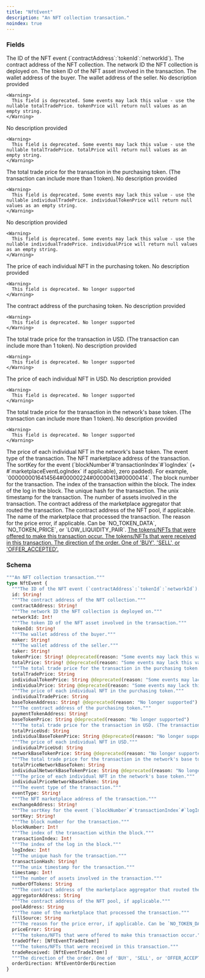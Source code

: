 ```yaml
---
title: "NftEvent"
description: "An NFT collection transaction."
noindex: true
---
```


### Fields

<ResponseField name="id" type="String!" required>
  The ID of the NFT event (`contractAddress`:`tokenId`:`networkId`).
</ResponseField>

<ResponseField name="contractAddress" type="String!" required>
  The contract address of the NFT collection.
</ResponseField>

<ResponseField name="networkId" type="Int!" required>
  The network ID the NFT collection is deployed on.
</ResponseField>

<ResponseField name="tokenId" type="String!" required>
  The token ID of the NFT asset involved in the transaction.
</ResponseField>

<ResponseField name="maker" type="String!" required>
  The wallet address of the buyer.
</ResponseField>

<ResponseField name="taker" type="String!" required>
  The wallet address of the seller.
</ResponseField>

<ResponseField name="tokenPrice" type="String!" required>
  No description provided
    
    <Warning>
      This field is deprecated. Some events may lack this value - use the nullable totalTradePrice. tokenPrice will return null values as an empty string.
    </Warning>
</ResponseField>

<ResponseField name="totalPrice" type="String!" required>
  No description provided
    
    <Warning>
      This field is deprecated. Some events may lack this value - use the nullable totalTradePrice. totalPrice will return null values as an empty string.
    </Warning>
</ResponseField>

<ResponseField name="totalTradePrice" type="String">
  The total trade price for the transaction in the purchasing token. (The transaction can include more than 1 token).
</ResponseField>

<ResponseField name="individualTokenPrice" type="String">
  No description provided
    
    <Warning>
      This field is deprecated. Some events may lack this value - use the nullable individualTradePrice. individualTokenPrice will return null values as an empty string.
    </Warning>
</ResponseField>

<ResponseField name="individualPrice" type="String">
  No description provided
    
    <Warning>
      This field is deprecated. Some events may lack this value - use the nullable individualTradePrice. individualPrice will return null values as an empty string.
    </Warning>
</ResponseField>

<ResponseField name="individualTradePrice" type="String">
  The price of each individual NFT in the purchasing token.
</ResponseField>

<ResponseField name="baseTokenAddress" type="String!" required>
  No description provided
    
    <Warning>
      This field is deprecated. No longer supported
    </Warning>
</ResponseField>

<ResponseField name="paymentTokenAddress" type="String!" required>
  The contract address of the purchasing token.
</ResponseField>

<ResponseField name="baseTokenPrice" type="String">
  No description provided
    
    <Warning>
      This field is deprecated. No longer supported
    </Warning>
</ResponseField>

<ResponseField name="totalPriceUsd" type="String">
  The total trade price for the transaction in USD. (The transaction can include more than 1 token).
</ResponseField>

<ResponseField name="individualBaseTokenPrice" type="String">
  No description provided
    
    <Warning>
      This field is deprecated. No longer supported
    </Warning>
</ResponseField>

<ResponseField name="individualPriceUsd" type="String">
  The price of each individual NFT in USD.
</ResponseField>

<ResponseField name="networkBaseTokenPrice" type="String">
  No description provided
    
    <Warning>
      This field is deprecated. No longer supported
    </Warning>
</ResponseField>

<ResponseField name="totalPriceNetworkBaseToken" type="String">
  The total trade price for the transaction in the network's base token. (The transaction can include more than 1 token).
</ResponseField>

<ResponseField name="individualNetworkBaseTokenPrice" type="String">
  No description provided
    
    <Warning>
      This field is deprecated. No longer supported
    </Warning>
</ResponseField>

<ResponseField name="individualPriceNetworkBaseToken" type="String">
  The price of each individual NFT in the network's base token.
</ResponseField>

<ResponseField name="eventType" type="String!" required>
  The event type of the transaction.
</ResponseField>

<ResponseField name="exchangeAddress" type="String!" required>
  The NFT marketplace address of the transaction.
</ResponseField>

<ResponseField name="sortKey" type="String!" required>
  The sortKey for the event (`blockNumber`#`transactionIndex`#`logIndex` (+ #`marketplaceEventLogIndex` if applicable), zero padded). For example, `0000000016414564#00000224#00000413#00000414`.
</ResponseField>

<ResponseField name="blockNumber" type="Int!" required>
  The block number for the transaction.
</ResponseField>

<ResponseField name="transactionIndex" type="Int!" required>
  The index of the transaction within the block.
</ResponseField>

<ResponseField name="logIndex" type="Int!" required>
  The index of the log in the block.
</ResponseField>

<ResponseField name="transactionHash" type="String!" required>
  The unique hash for the transaction.
</ResponseField>

<ResponseField name="timestamp" type="Int!" required>
  The unix timestamp for the transaction.
</ResponseField>

<ResponseField name="numberOfTokens" type="String">
  The number of assets involved in the transaction.
</ResponseField>

<ResponseField name="aggregatorAddress" type="String">
  The contract address of the marketplace aggregator that routed the transaction.
</ResponseField>

<ResponseField name="poolAddress" type="String">
  The contract address of the NFT pool, if applicable.
</ResponseField>

<ResponseField name="fillSource" type="String">
  The name of the marketplace that processed the transaction.
</ResponseField>

<ResponseField name="priceError" type="String">
  The reason for the price error, if applicable. Can be `NO_TOKEN_DATA`, `NO_TOKEN_PRICE`, or `LOW_LIQUIDITY_PAIR`.
</ResponseField>

<a href="/api-reference/types/nfteventtradeitem">
  <ResponseField name="tradeOffer" type="[NftEventTradeItem!]">
    The tokens/NFTs that were offered to make this transaction occur.
  </ResponseField>
</a>

<a href="/api-reference/types/nfteventtradeitem">
  <ResponseField name="tradeReceived" type="[NftEventTradeItem!]">
    The tokens/NFTs that were received in this transaction.
  </ResponseField>
</a>

<a href="/api-reference/types/nfteventorderdirection">
  <ResponseField name="orderDirection" type="NftEventOrderDirection">
    The direction of the order. One of 'BUY', 'SELL', or 'OFFER_ACCEPTED'.
  </ResponseField>
</a>

### Schema


```graphql 
"""An NFT collection transaction."""
type NftEvent {
  """The ID of the NFT event (`contractAddress`:`tokenId`:`networkId`)."""
  id: String!
  """The contract address of the NFT collection."""
  contractAddress: String!
  """The network ID the NFT collection is deployed on."""
  networkId: Int!
  """The token ID of the NFT asset involved in the transaction."""
  tokenId: String!
  """The wallet address of the buyer."""
  maker: String!
  """The wallet address of the seller."""
  taker: String!
  tokenPrice: String! @deprecated(reason: "Some events may lack this value - use the nullable totalTradePrice. tokenPrice will return null values as an empty string.")
  totalPrice: String! @deprecated(reason: "Some events may lack this value - use the nullable totalTradePrice. totalPrice will return null values as an empty string.")
  """The total trade price for the transaction in the purchasing token. (The transaction can include more than 1 token)."""
  totalTradePrice: String
  individualTokenPrice: String @deprecated(reason: "Some events may lack this value - use the nullable individualTradePrice. individualTokenPrice will return null values as an empty string.")
  individualPrice: String @deprecated(reason: "Some events may lack this value - use the nullable individualTradePrice. individualPrice will return null values as an empty string.")
  """The price of each individual NFT in the purchasing token."""
  individualTradePrice: String
  baseTokenAddress: String! @deprecated(reason: "No longer supported")
  """The contract address of the purchasing token."""
  paymentTokenAddress: String!
  baseTokenPrice: String @deprecated(reason: "No longer supported")
  """The total trade price for the transaction in USD. (The transaction can include more than 1 token)."""
  totalPriceUsd: String
  individualBaseTokenPrice: String @deprecated(reason: "No longer supported")
  """The price of each individual NFT in USD."""
  individualPriceUsd: String
  networkBaseTokenPrice: String @deprecated(reason: "No longer supported")
  """The total trade price for the transaction in the network's base token. (The transaction can include more than 1 token)."""
  totalPriceNetworkBaseToken: String
  individualNetworkBaseTokenPrice: String @deprecated(reason: "No longer supported")
  """The price of each individual NFT in the network's base token."""
  individualPriceNetworkBaseToken: String
  """The event type of the transaction."""
  eventType: String!
  """The NFT marketplace address of the transaction."""
  exchangeAddress: String!
  """The sortKey for the event (`blockNumber`#`transactionIndex`#`logIndex` (+ #`marketplaceEventLogIndex` if applicable), zero padded). For example, `0000000016414564#00000224#00000413#00000414`."""
  sortKey: String!
  """The block number for the transaction."""
  blockNumber: Int!
  """The index of the transaction within the block."""
  transactionIndex: Int!
  """The index of the log in the block."""
  logIndex: Int!
  """The unique hash for the transaction."""
  transactionHash: String!
  """The unix timestamp for the transaction."""
  timestamp: Int!
  """The number of assets involved in the transaction."""
  numberOfTokens: String
  """The contract address of the marketplace aggregator that routed the transaction."""
  aggregatorAddress: String
  """The contract address of the NFT pool, if applicable."""
  poolAddress: String
  """The name of the marketplace that processed the transaction."""
  fillSource: String
  """The reason for the price error, if applicable. Can be `NO_TOKEN_DATA`, `NO_TOKEN_PRICE`, or `LOW_LIQUIDITY_PAIR`."""
  priceError: String
  """The tokens/NFTs that were offered to make this transaction occur."""
  tradeOffer: [NftEventTradeItem!]
  """The tokens/NFTs that were received in this transaction."""
  tradeReceived: [NftEventTradeItem!]
  """The direction of the order. One of 'BUY', 'SELL', or 'OFFER_ACCEPTED'."""
  orderDirection: NftEventOrderDirection
}
```
